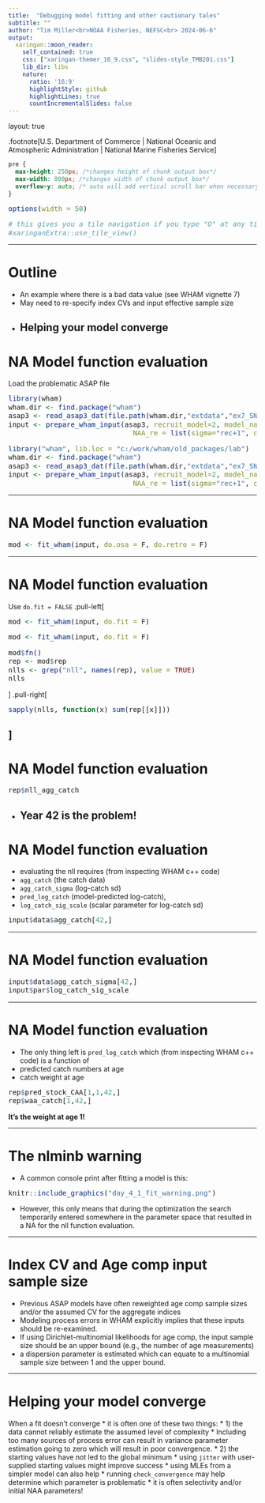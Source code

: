```yaml
---
title:  "Debugging model fitting and other cautionary tales"
subtitle: ""
author: "Tim Miller<br>NOAA Fisheries, NEFSC<br> 2024-06-6"
output:
  xaringan::moon_reader:
    self_contained: true
    css: ["xaringan-themer_16_9.css", "slides-style_TMB201.css"]
    lib_dir: libs
    nature:
      ratio: '16:9'
      highlightStyle: github
      highlightLines: true
      countIncrementalSlides: false
---
```


layout: true

.footnote[U.S. Department of Commerce | National Oceanic and Atmospheric Administration | National Marine Fisheries Service]


<style type="text/css">

code.cpp{
  font-size: 14px;
}
code.r{
  font-size: 14px;
}


</style>

```css
pre {
  max-height: 250px; /*changes height of chunk output box*/
  max-width: 800px; /*changes width of chunk output box*/
  overflow-y: auto; /* auto will add vertical scroll bar when necessary */
}

```
```r
options(width = 50)
```

```r
# this gives you a tile navigation if you type "O" at any time
#xaringanExtra::use_tile_view()
```

---

# Outline <br>

* An example where there is a bad data value (see WHAM vignette 7)
* May need to re-specify index CVs and input effective sample size
* Helping your model converge
---

# NA Model function evaluation

Load the problematic ASAP file
```r
library(wham)
wham.dir <- find.package("wham")
asap3 <- read_asap3_dat(file.path(wham.dir,"extdata","ex7_SNEMAYT.dat"))
input <- prepare_wham_input(asap3, recruit_model=2, model_name="Ex 1: SNEMA Yellowtail Flounder",
                              NAA_re = list(sigma="rec+1", cor="iid"))
```
```r
library("wham", lib.loc = "c:/work/wham/old_packages/lab")
wham.dir <- find.package("wham")
asap3 <- read_asap3_dat(file.path(wham.dir,"extdata","ex7_SNEMAYT.dat"))
input <- prepare_wham_input(asap3, recruit_model=2, model_name="Ex 1: SNEMA Yellowtail Flounder",
                              NAA_re = list(sigma="rec+1", cor="iid"))
```

---

# NA Model function evaluation

```r
mod <- fit_wham(input, do.osa = F, do.retro = F)
```

---

# NA Model function evaluation

Use `do.fit = FALSE`
.pull-left[
```r
mod <- fit_wham(input, do.fit = F)
```
```r
mod <- fit_wham(input, do.fit = F)
```
```r
mod$fn()
rep <- mod$rep
nlls <- grep("nll", names(rep), value = TRUE)
nlls
```
]
.pull-right[
```r
sapply(nlls, function(x) sum(rep[[x]]))
```
]
---

# NA Model function evaluation

```r
rep$nll_agg_catch
```
* Year 42 is the problem!
---

# NA Model function evaluation

* evaluating the nll requires (from inspecting WHAM c++ code)
 * `agg_catch`  (the catch data)
 * `agg_catch_sigma` (log-catch sd)
 * `pred_log_catch` (model-predicted log-catch), 
 * `log_catch_sig_scale` (scalar parameter for log-catch sd)

```r
input$data$agg_catch[42,]
```
---

# NA Model function evaluation

```r
input$data$agg_catch_sigma[42,]
input$par$log_catch_sig_scale
```

---

# NA Model function evaluation
* The only thing left is `pred_log_catch` which (from inspecting WHAM c++ code) is a function of
 * predicted catch numbers at age
 * catch weight at age

```r
rep$pred_stock_CAA[1,1,42,]
rep$waa_catch[1,42,] 
```
**It's the weight at age 1!**

---

# The nlminb warning

* A common console print after fitting a model is this: 
```r
knitr::include_graphics("day_4_1_fit_warning.png")
```
* However, this only means that during the optimization the search temporarily entered somewhere in the parameter space that resulted in a  NA for the nll function evaluation.

---

# Index CV and Age comp input sample size

* Previous ASAP models have often reweighted age comp sample sizes and/or the assumed CV for the aggregate indices
* Modeling process errors in WHAM explicitly implies that these inputs should be re-examined.
* If using Dirichlet-multinomial likelihoods for age comp, the input sample size should be an upper bound (e.g., the number of age measurements)
 * a dispersion parameter is estimated which can equate to a multinomial sample size between 1 and the upper bound.

---


# Helping your model converge

When a fit doesn't converge
* it is often one of these two things:
    * 1) the data cannot reliably estimate the assumed level of complexity
        * Including too many sources of process error can result in variance parameter estimation going to zero which will result in poor convergence.
    * 2) the starting values have not led to the global minimum
        * using `jitter` with user-supplied starting values might improve success
        * using MLEs from a simpler model can also help
* running `check_convergence` may help determine which parameter is problematic
    * it is often selectivity and/or initial NAA parameters!
